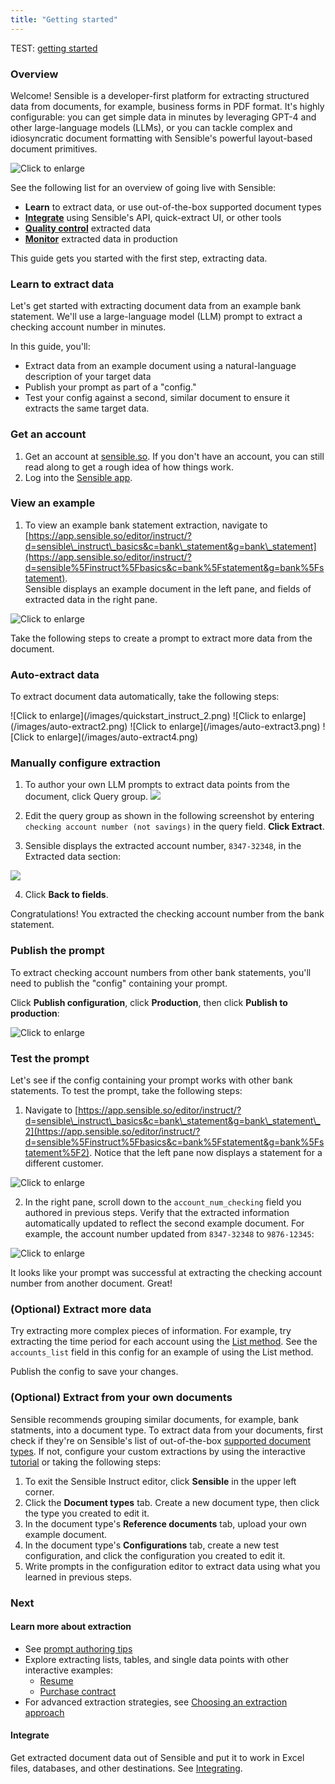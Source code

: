 ```yaml
---
title: "Getting started"
---
```


TEST: [getting started](/getting-started)

### Overview

Welcome! Sensible is a developer-first platform for extracting structured data from documents, for example, business forms in PDF format. It's highly configurable: you can get simple data in minutes by leveraging GPT-4 and other large-language models (LLMs), or you can tackle complex and idiosyncratic document formatting with Sensible's powerful layout-based document primitives.

![Click to enlarge](/images/platform.png)

See the following list for an overview of going live with Sensible:

* **Learn** to extract data, or use out-of-the-box supported document types
* [**Integrate**](/welcome/integrating) using Sensible's API, quick-extract UI, or other tools
* [**Quality control**](/best-practices/validating-extractions) extracted data
* [**Monitor**](/best-practices/monitoring-extractions) extracted data in production

This guide gets you started with the first step, extracting data.

### Learn to extract data

Let's get started with extracting document data from an example bank statement. We'll use a large-language model (LLM) prompt to extract a checking account number in minutes.

 In this guide, you'll:

* Extract data from an example document using a natural-language description of your target data
* Publish your prompt as part of a "config."
* Test your config against a second, similar document to ensure it extracts the same target data.

### Get an account

1. Get an account at [sensible.so](https://app.sensible.so/register). If you don't have an account, you can still read along to get a rough idea of how things work.
2. Log into the [Sensible app](https://app.sensible.so/signin/).

### View an example

1. To view an example bank statement extraction, navigate to [https://app.sensible.so/editor/instruct/?d=sensible\_instruct\_basics&c=bank\_statement&g=bank\_statement](https://app.sensible.so/editor/instruct/?d=sensible%5Finstruct%5Fbasics&c=bank%5Fstatement&g=bank%5Fstatement).  
Sensible displays an example document in the left pane, and fields of extracted data in the right pane.

![Click to enlarge](/images/auto-extract1.png)

Take the following steps to create a prompt to extract more data from the document.

### Auto-extract data
To extract document data automatically, take the following steps:

<Steps>
  <Step title="Click Query group:">
   ![Click to enlarge](/images/quickstart_instruct_2.png)
  </Step>
  <Step title="Edit the query group as shown in the following screenshot by entering checking account number (not savings) in the query field. Click Extract.">
![Click to enlarge](/images/auto-extract2.png)


  </Step>
  <Step title="Sensible displays the extracted account number, 8347-32348, in the Extracted data section:">
![Click to enlarge](/images/auto-extract3.png)

  </Step>

  <Step title="Click Back to fields.">
  ![Click to enlarge](/images/auto-extract4.png)

  </Step>
</Steps>


### Manually configure extraction
1. To author your own LLM prompts to extract data points from the document, click Query group.
![](/images/manually-configure1.png)

2. Edit the query group as shown in the following screenshot by entering `checking account number (not savings)` in the query field. **Click Extract**.

3. Sensible displays the extracted account number, `8347-32348`, in the Extracted data section:

![](/images/manually-configure2.png)

4. Click **Back to fields**.

<Check>Congratulations! You extracted the checking account number from the bank statement.</Check>

### Publish the prompt

To extract checking account numbers from other bank statements, you'll need to publish the "config" containing your prompt.

 Click **Publish configuration**, click **Production**, then click **Publish to production**:

![Click to enlarge](/images/quickstart_instruct_10.png)

### Test the prompt

Let's see if the config containing your prompt works with other bank statements. To test the prompt, take the following steps:

1. Navigate to [https://app.sensible.so/editor/instruct/?d=sensible\_instruct\_basics&c=bank\_statement&g=bank\_statement\_2](https://app.sensible.so/editor/instruct/?d=sensible%5Finstruct%5Fbasics&c=bank%5Fstatement&g=bank%5Fstatement%5F2). Notice that the left pane now displays a statement for a different customer.

![Click to enlarge](/images/quickstart_instruct_8.png)

2. In the right pane, scroll down to the `account_num_checking` field you authored in previous steps. Verify that the extracted information automatically updated to reflect the second example document. For example, the account number updated from `8347-32348` to `9876-12345`:

![Click to enlarge](/images/quickstart_instruct_9.png)

It looks like your prompt was successful at extracting the checking account number from another document. Great! 

### (Optional) Extract more data

Try extracting more complex pieces of information. For example, try extracting the time period for each account using the [List method](llm-based-extractions/prompt-tips/list-tips). See the `accounts_list` field in this config for an example of using the List method.

Publish the config to save your changes.


### (Optional) Extract from your own documents

Sensible recommends grouping similar documents, for example, bank statments, into a document type. To extract data from your documents, first check if they're on Sensible's list of out-of-the-box [supported document types](/layout-based-extractions/out-of-the-box-extractions). If not, configure your custom extractions by using the interactive [tutorial](https://app.sensible.so/tutorial/) or taking the following steps:

1. To exit the Sensible Instruct editor, click **Sensible** in the upper left corner.
2. Click the **Document types** tab. Create a new document type, then click the type you created to edit it.
3. In the document type's **Reference documents** tab, upload your own example document.
4. In the document type's **Configurations** tab, create a new test configuration, and click the configuration you created to edit it.
5. Write prompts in the configuration editor to extract data using what you learned in previous steps.

### Next

#### Learn more about extraction

* See [prompt authoring tips](/llm-based-extractions/prompt-tips/overview)
* Explore extracting lists, tables, and single data points with other interactive examples:  
   * [Resume](https://app.sensible.so/editor/instruct/?d=sensible%5Finstruct%5Fbasics&c=resume&g=resume&v=)  
   * [Purchase contract](https://app.sensible.so/editor/instruct/?d=sensible%5Finstruct%5Fbasics&c=contract&g=contract&v=)
* For advanced extraction strategies, see [Choosing an extraction approach](/welcome/choosing-an-extraction-approach)

#### Integrate

Get extracted document data out of Sensible and put it to work in Excel files, databases, and other destinations. See [Integrating](/welcome/integrating).